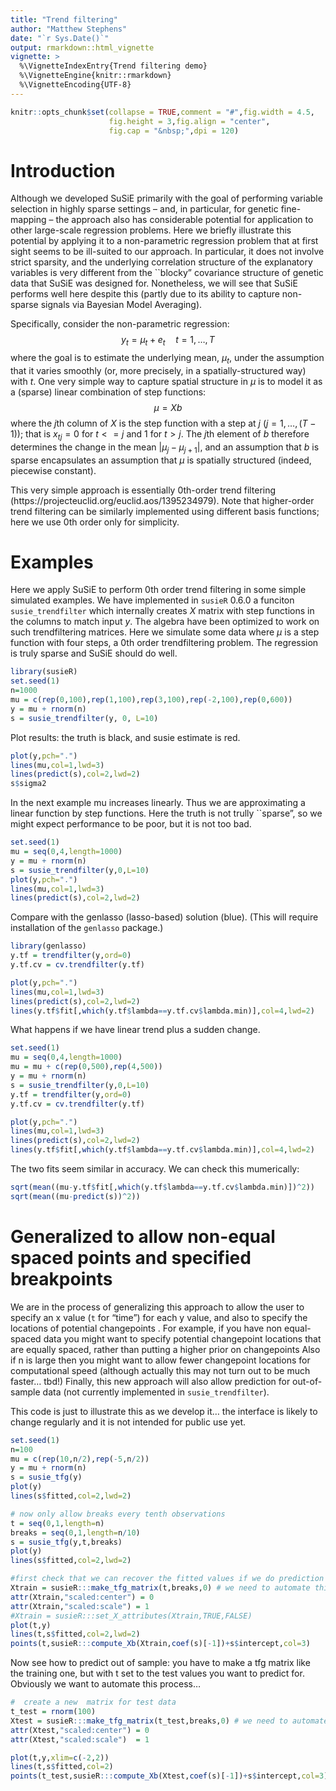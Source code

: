 ```yaml
---
title: "Trend filtering"
author: "Matthew Stephens"
date: "`r Sys.Date()`"
output: rmarkdown::html_vignette
vignette: >
  %\VignetteIndexEntry{Trend filtering demo}
  %\VignetteEngine{knitr::rmarkdown}
  %\VignetteEncoding{UTF-8}
---
```


```r
knitr::opts_chunk$set(collapse = TRUE,comment = "#",fig.width = 4.5,
                      fig.height = 3,fig.align = "center",
                      fig.cap = "&nbsp;",dpi = 120)
```

# Introduction

Although we developed SuSiE primarily with the goal
of performing variable selection
in highly sparse settings -- and, in particular, for genetic fine-mapping --
the approach also has considerable potential
for application to other large-scale regression problems. Here
we briefly illustrate this potential by applying it to a non-parametric
regression problem that at first sight seems to be ill-suited to our approach. In particular, it does not involve
strict sparsity, and the underlying correlation 
structure of the explanatory variables
is very different from the ``blocky" covariance structure of genetic data
that SuSiE was designed for. Nonetheless, we will see that SuSiE performs
well here despite this (partly due to its ability to capture non-sparse signals via Bayesian Model Averaging).

Specifically, consider the non-parametric regression:
$$y_t = \mu_t + e_t \quad t=1,\dots,T$$
where the goal is to estimate the underlying mean, $\mu_t$, under the assumption that it varies smoothly (or, more precisely, in a spatially-structured way) with $t$.
One very simple way to capture spatial structure in $\mu$ is to model it
as a (sparse) linear combination of step functions:
$$\mu = Xb$$ 
where the $j$th column of $X$ is the step function with a step at $j$ ($j = 1,\dots,(T-1)$); that is $x_{tj}=0$ for $t<=j$ and 1 for $t>j$.
The $j$th element of $b$ therefore determines the change in the mean $|\mu_j-\mu_{j+1}|$, and an assumption that $b$ is sparse encapsulates an
assumption that $\mu$ is spatially structured (indeed, piecewise constant).

This very simple approach is
essentially 0th-order trend filtering (https://projecteuclid.org/euclid.aos/1395234979).
Note that higher-order
trend filtering can be similarly implemented using different basis functions; here we use 0th order only for simplicity.


# Examples

Here we apply SuSiE to perform 0th order trend filtering in some simple simulated examples. We have implemented in `susieR` 0.6.0 a funciton `susie_trendfilter` which internally creates $X$ matrix with step functions in the columns to match input $y$. The algebra have been optimized to work on such trendfiltering matrices. Here we simulate some data where $\mu$ is a step function with four steps, a 0th order trendfiltering problem. The regression is truly sparse and SuSiE should do well.

```r
library(susieR)
set.seed(1)
n=1000
mu = c(rep(0,100),rep(1,100),rep(3,100),rep(-2,100),rep(0,600))
y = mu + rnorm(n)
s = susie_trendfilter(y, 0, L=10)
```

Plot results: the truth is black, and susie estimate is red.
```r
plot(y,pch=".")
lines(mu,col=1,lwd=3)
lines(predict(s),col=2,lwd=2)
s$sigma2
```

In the next example mu increases linearly. Thus we are approximating a linear function by step functions. Here the truth is not trully ``sparse", so we might expect performance to be poor, but it is not too bad.

```r
set.seed(1)
mu = seq(0,4,length=1000)
y = mu + rnorm(n)
s = susie_trendfilter(y,0,L=10)
plot(y,pch=".")
lines(mu,col=1,lwd=3)
lines(predict(s),col=2,lwd=2)
```

Compare with the genlasso (lasso-based) solution (blue). (This will require installation
of the `genlasso` package.)

```r
library(genlasso)
y.tf = trendfilter(y,ord=0)
y.tf.cv = cv.trendfilter(y.tf)

plot(y,pch=".")
lines(mu,col=1,lwd=3)
lines(predict(s),col=2,lwd=2)
lines(y.tf$fit[,which(y.tf$lambda==y.tf.cv$lambda.min)],col=4,lwd=2)
```

What happens if we have linear trend plus a sudden change.

```r
set.seed(1)
mu = seq(0,4,length=1000)
mu = mu + c(rep(0,500),rep(4,500))
y = mu + rnorm(n)
s = susie_trendfilter(y,0,L=10)
y.tf = trendfilter(y,ord=0)
y.tf.cv = cv.trendfilter(y.tf)

plot(y,pch=".")
lines(mu,col=1,lwd=3)
lines(predict(s),col=2,lwd=2)
lines(y.tf$fit[,which(y.tf$lambda==y.tf.cv$lambda.min)],col=4,lwd=2)
```

The two fits seem similar in accuracy. We can check this mumerically:
```r
sqrt(mean((mu-y.tf$fit[,which(y.tf$lambda==y.tf.cv$lambda.min)])^2))
sqrt(mean((mu-predict(s))^2))
```


# Generalized to allow non-equal spaced  points and specified breakpoints
 
We are in the process of generalizing this approach to allow
the user to  specify an x value (`t` for "time")  for each y value, and
also to specify the locations of potential changepoints . 
For example, if you  have non equal-spaced data you might
want to specify potential changepoint locations that are equally spaced,
rather than putting a higher prior on changepoints 
Also if n is large then you might want to allow fewer changepoint
locations for computational speed (although actually this may not turn
out to be much faster... tbd!) Finally, this new approach will also allow
prediction for out-of-sample data (not currently implemented in `susie_trendfilter`).

This code is just to illustrate this as we develop it... 
the interface is likely to change regularly and it is not intended for
public use yet.
```r
set.seed(1)
n=100
mu = c(rep(10,n/2),rep(-5,n/2))
y = mu + rnorm(n)
s = susie_tfg(y)
plot(y)
lines(s$fitted,col=2,lwd=2)

# now only allow breaks every tenth observations
t = seq(0,1,length=n)
breaks = seq(0,1,length=n/10)
s = susie_tfg(y,t,breaks)
plot(y)
lines(s$fitted,col=2,lwd=2)

#first check that we can recover the fitted values if we do prediction  on the training data
Xtrain = susieR:::make_tfg_matrix(t,breaks,0) # we need to automate this process
attr(Xtrain,"scaled:center") = 0
attr(Xtrain,"scaled:scale") = 1
#Xtrain = susieR:::set_X_attributes(Xtrain,TRUE,FALSE)
plot(t,y)
lines(t,s$fitted,col=2,lwd=2)
points(t,susieR:::compute_Xb(Xtrain,coef(s)[-1])+s$intercept,col=3)
```


Now see how to predict out of sample: you have to make a tfg matrix like
the training one, but with t set to the test values you want to predict for.
Obviously we want to automate  this process...
```r
#  create a new  matrix for test data
t_test = rnorm(100)
Xtest = susieR:::make_tfg_matrix(t_test,breaks,0) # we need to automate this process
attr(Xtest,"scaled:center") = 0
attr(Xtest,"scaled:scale")  = 1

plot(t,y,xlim=c(-2,2))
lines(t,s$fitted,col=2)
points(t_test,susieR:::compute_Xb(Xtest,coef(s)[-1])+s$intercept,col=3)

```





 
